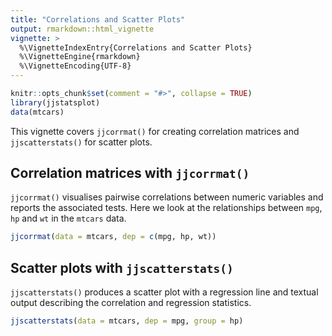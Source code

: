 ```yaml
---
title: "Correlations and Scatter Plots"
output: rmarkdown::html_vignette
vignette: >
  %\VignetteIndexEntry{Correlations and Scatter Plots}
  %\VignetteEngine{rmarkdown}
  %\VignetteEncoding{UTF-8}
---
```


```r
knitr::opts_chunk$set(comment = "#>", collapse = TRUE)
library(jjstatsplot)
data(mtcars)
```

This vignette covers `jjcorrmat()` for creating correlation matrices and
`jjscatterstats()` for scatter plots.

## Correlation matrices with `jjcorrmat()`

`jjcorrmat()` visualises pairwise correlations between numeric variables
and reports the associated tests. Here we look at the relationships
between `mpg`, `hp` and `wt` in the `mtcars` data.

```r
jjcorrmat(data = mtcars, dep = c(mpg, hp, wt))
```

## Scatter plots with `jjscatterstats()`

`jjscatterstats()` produces a scatter plot with a regression line and
textual output describing the correlation and regression statistics.

```r
jjscatterstats(data = mtcars, dep = mpg, group = hp)
```


